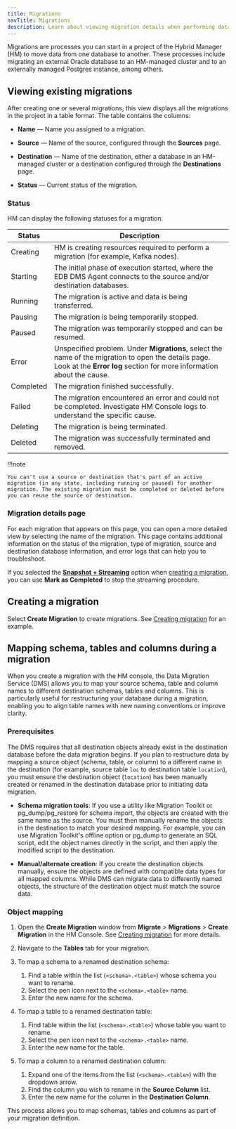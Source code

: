 ```yaml
---
title: Migrations
navTitle: Migrations
description: Learn about viewing migration details when performing database migrations to Hybrid Manager.
---
```


Migrations are processes you can start in a project of the Hybrid Manager (HM) to move data from one database to another. These processes include migrating an external Oracle database to an HM-managed cluster and to an externally managed Postgres instance, among others.

## Viewing existing migrations

After creating one or several migrations, this view displays all the migrations in the project in a table format. The table contains the columns:

-   **Name** — Name you assigned to a migration.

-   **Source** — Name of the source, configured through the **Sources** page. 

-   **Destination** — Name of the destination, either a database in an HM-managed cluster or a destination configured through the **Destinations** page.

-   **Status** — Current status of the migration.

### Status

HM can display the following statuses for a migration.

| Status    | Description                                                                                                                                                                   |
|-----------|-------------------------------------------------------------------------------------------------------------------------------------------------------------------------------|
| Creating  | HM is creating resources required to perform a migration (for example, Kafka nodes).                                                                                          |
| Starting  | The initial phase of execution started, where the EDB DMS Agent connects to the source and/or destination databases.                                                          |
| Running   | The migration is active and data is being transferred.                                                                                                                        |
| Pausing   | The migration is being temporarily stopped.                                                                                                                                   |
| Paused    | The migration was temporarily stopped and can be resumed.                                                                                                                     |
| Error     | Unspecified problem. Under **Migrations**, select the name of the migration to open the details page. Look at the **Error log** section for more information about the cause. |
| Completed | The migration finished successfully.                                                                                                                                          |
| Failed    | The migration encountered an error and could not be completed. Investigate HM Console logs to understand the specific cause.                                                  |
| Deleting  | The migration is being terminated.                                                                                                                                            |
| Deleted   | The migration was successfully terminated and removed.                                                                                                                        |

!!!note

    You can't use a source or destination that's part of an active migration (in any state, including running or paused) for another migration. The existing migration must be completed or deleted before you can reuse the source or destination.

### Migration details page

For each migration that appears on this page, you can open a more detailed view by selecting the name of the migration. This page contains additional information on the status of the migration, type of migration, source and destination database information, and error logs that can help you to troubleshoot.

If you selected the [**Snapshot + Streaming**](/edb-postgres-ai/latest/hybrid-manager/using_hybrid_manager/migration/terminology/#snapshot--streaming-migration) option when [creating a migration](/edb-postgres-ai/latest/hybrid-manager/using_hybrid_manager/migration/migration_guides/self_managed_pg_to_hm_managed/creating_migration/), you can use **Mark as Completed** to stop the streaming procedure.

## Creating a migration

Select **Create Migration** to create migrations. See [Creating migration](/edb-postgres-ai/latest/hybrid-manager/using_hybrid_manager/migration/migration_guides/self_managed_pg_to_hm_managed/creating_migration/) for an example.

## Mapping schema, tables and columns during a migration

When you create a migration with the HM console, the Data Migration Service (DMS) allows you to map your source schema, table and column names to different destination schemas, tables and columns. This is particularly useful for restructuring your database during a migration, enabling you to align table names with new naming conventions or improve clarity.

### Prerequisites 

The DMS requires that all destination objects already exist in the destination database before the data migration begins. If you plan to restructure data by mapping a source object (schema, table, or column) to a different name in the destination (for example, source table `loc` to destination table `location`), you must ensure the destination object (`location`) has been manually created or renamed in the destination database prior to initiating data migration.

- **Schema migration tools**: If you use a utility like Migration Toolkit or pg_dump/pg_restore for schema import, the objects are created with the same name as the source. You must then manually rename the objects in the destination to match your desired mapping. For example, you can use Migration Toolkit's offline option or pg_dump to generate an SQL script, edit the object names directly in the script, and then apply the modified script to the destination.

- **Manual/alternate creation**: If you create the destination objects manually, ensure the objects are defined with compatible data types for all mapped columns. While DMS can migrate data to differently named objects, the structure of the destination object must match the source data.

### Object mapping

1.  Open the **Create Migration** window from **Migrate** > **Migrations** > **Create Migration** in the HM Console. See [Creating migration](/edb-postgres-ai/latest/hybrid-manager/using_hybrid_manager/migration/migration_guides/self_managed_pg_to_hm_managed/creating_migration/) for more details.

1.  Navigate to the **Tables** tab for your migration.

1.  To map a schema to a renamed destination schema:

    1. Find a table within the list (`<schema>.<table>`) whose schema you want to rename.
    1. Select the pen icon next to the `<schema>.<table>` name.
    1. Enter the new name for the schema.

1.  To map a table to a renamed destination table: 

    1. Find table within the list (`<schema>.<table>`) whose table you want to rename.
    1. Select the pen icon next to the `<schema>.<table>` name.
    1. Enter the new name for the table.

1.  To map a column to a renamed destination column: 

    1. Expand one of the items from the list (`<schema>.<table>`) with the dropdown arrow. 
    1. Find the column you wish to rename in the **Source Column** list. 
    1. Enter the new name for the column in the **Destination Column**.

This process allows you to map schemas, tables and columns as part of your migration definition.
